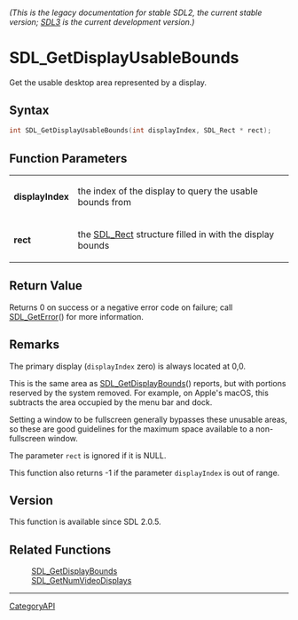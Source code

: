 ====== (This is the legacy documentation for stable SDL2, the current stable version; [https://wiki.libsdl.org/SDL3/ SDL3] is the current development version.) ======
= SDL_GetDisplayUsableBounds =

Get the usable desktop area represented by a display.

== Syntax ==

<syntaxhighlight lang='c'>
int SDL_GetDisplayUsableBounds(int displayIndex, SDL_Rect * rect);
</syntaxhighlight>

== Function Parameters ==

{|
|'''displayIndex'''
|the index of the display to query the usable bounds from
|-
|'''rect'''
|the [[SDL_Rect]] structure filled in with the display bounds
|}

== Return Value ==

Returns 0 on success or a negative error code on failure; call
[[SDL_GetError]]() for more information.

== Remarks ==

The primary display (<code>displayIndex</code> zero) is always located at
0,0.

This is the same area as [[SDL_GetDisplayBounds]]() reports, but with
portions reserved by the system removed. For example, on Apple's macOS,
this subtracts the area occupied by the menu bar and dock.

Setting a window to be fullscreen generally bypasses these unusable areas,
so these are good guidelines for the maximum space available to a
non-fullscreen window.

The parameter <code>rect</code> is ignored if it is NULL.

This function also returns -1 if the parameter <code>displayIndex</code> is
out of range.

== Version ==

This function is available since SDL 2.0.5.

== Related Functions ==

:[[SDL_GetDisplayBounds]]
:[[SDL_GetNumVideoDisplays]]

----
[[CategoryAPI]]


